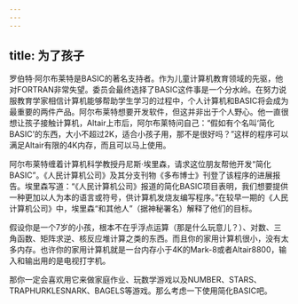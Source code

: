```yaml
---
---
---
```

title: 为了孩子
---




罗伯特·阿尔布莱特是BASIC的著名支持者。作为儿童计算机教育领域的先驱，他对FORTRAN非常失望。委员会最终选择了BASIC这件事是一个分水岭。在努力说服教育学家相信计算机能够帮助学生学习的过程中，个人计算机和BASIC将会成为最重要的两件产品。阿尔布莱特想要开发软件，但这并非出于个人野心。他一直很想让孩子接触计算机，Altair上市后，阿尔布莱特问自己：“假如有个名叫‘简化BASIC’的东西，大小不超过2K，适合小孩子用，那不是很好吗？”这样的程序可以满足Altair有限的4K内存，而且可以马上使用。

阿尔布莱特缠着计算机科学教授丹尼斯·埃里森，请求这位朋友帮他开发“简化BASIC”。《人民计算机公司》及其分支刊物《多布博士》刊登了该程序的进展报告。埃里森写道：“《人民计算机公司》报道的简化BASIC项目表明，我们想要提供一种更加以人为本的语言或符号，供计算机发烧友编写程序。”在较早一期的《人民计算机公司》中，埃里森“和其他人”（据神秘署名）解释了他们的目标。

假设你是一个7岁的小孩，根本不在乎浮点运算（那是什么玩意儿？）、对数、三角函数、矩阵求逆、核反应堆计算之类的东西。而且你的家用计算机很小，没有太多内存。也许你的家用计算机就是一台内存小于4K的Mark-8或者Altair8800，输入和输出用的是电视打字机。

那你一定会喜欢用它来做家庭作业、玩数学游戏以及NUMBER、STARS、TRAPHURKLESNARK、BAGELS等游戏。那么考虑一下使用简化BASIC吧。